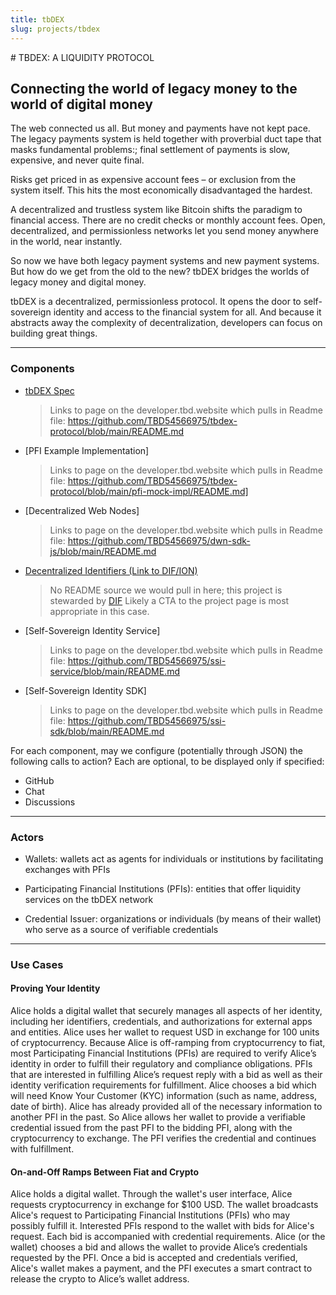 ```yaml
---
title: tbDEX
slug: projects/tbdex
---
```


<div class="prose prose-pink">
# TBDEX: A LIQUIDITY PROTOCOL

## Connecting the world of legacy money to the world of digital money

The web connected us all. But money and payments have not kept pace. The legacy payments system is held together with proverbial duct tape that masks fundamental problems:; final settlement of payments is slow, expensive, and never quite final.

Risks get priced in as expensive account fees – or exclusion from the system itself. This hits the most economically disadvantaged the hardest.

A decentralized and trustless system like Bitcoin shifts the paradigm to financial access. There are no credit checks or monthly account fees. Open, decentralized, and permissionless networks let you send money anywhere in the world, near instantly.

So now we have both legacy payment systems and new payment systems. But how do we get from the old to the new? tbDEX bridges the worlds of legacy money and digital money.

tbDEX is a decentralized, permissionless protocol. It opens the door to self-sovereign identity and access to the financial system for all. And because it abstracts away the complexity of decentralization, developers can focus on building great things.

---

### Components

- [tbDEX Spec](/components/tbdex)

  > Links to page on the developer.tbd.website which pulls in Readme file: https://github.com/TBD54566975/tbdex-protocol/blob/main/README.md

- [PFI Example Implementation]

  > Links to page on the developer.tbd.website which pulls in Readme file: https://github.com/TBD54566975/tbdex-protocol/blob/main/pfi-mock-impl/README.md]

- [Decentralized Web Nodes]

  > Links to page on the developer.tbd.website which pulls in Readme file: https://github.com/TBD54566975/dwn-sdk-js/blob/main/README.md

- [Decentralized Identifiers (Link to DIF/ION)](https://identity.foundation/ion/)

  > No README source we would pull in here; this project is stewarded by [DIF](https://identity.foundation/ion/)
  > Likely a CTA to the project page is most appropriate in this case.

- [Self-Sovereign Identity Service]

  > Links to page on the developer.tbd.website which pulls in Readme file: https://github.com/TBD54566975/ssi-service/blob/main/README.md

- [Self-Sovereign Identity SDK]
  > Links to page on the developer.tbd.website which pulls in Readme file:
  > https://github.com/TBD54566975/ssi-sdk/blob/main/README.md

For each component, may we configure (potentially through JSON) the following calls to action? Each are optional, to be displayed only if specified:

- GitHub
- Chat
- Discussions

---

### Actors

- Wallets: wallets act as agents for individuals or institutions by facilitating exchanges with PFIs

- Participating Financial Institutions (PFIs): entities that offer liquidity services on the tbDEX network

- Credential Issuer: organizations or individuals (by means of their wallet) who serve as a source of verifiable credentials

---

### Use Cases

#### Proving Your Identity

Alice holds a digital wallet that securely manages all aspects of her identity, including her identifiers, credentials, and authorizations for external apps and entities. Alice uses her wallet to request USD in exchange for 100 units of cryptocurrency. Because Alice is off-ramping from cryptocurrency to fiat, most Participating Financial Institutions (PFIs) are required to verify Alice’s identity in order to fulfill their regulatory and compliance obligations. PFIs that are interested in fulfilling Alice’s request reply with a bid as well as their identity verification requirements for fulfillment. Alice chooses a bid which will need Know Your Customer (KYC) information (such as name, address, date of birth). Alice has already provided all of the necessary information to another PFI in the past. So Alice allows her wallet to provide a verifiable credential issued from the past PFI to the bidding PFI, along with the cryptocurrency to exchange. The PFI verifies the credential and continues with fulfillment.

#### On-and-Off Ramps Between Fiat and Crypto

Alice holds a digital wallet. Through the wallet's user interface, Alice requests cryptocurrency in exchange for $100 USD. The wallet broadcasts Alice's request to Participating Financial Institutions (PFIs) who may possibly fulfill it. Interested PFIs respond to the wallet with bids for Alice's request. Each bid is accompanied with credential requirements. Alice (or the wallet) chooses a bid and allows the wallet to provide Alice’s credentials requested by the PFI. Once a bid is accepted and credentials verified, Alice's wallet makes a payment, and the PFI executes a smart contract to release the crypto to Alice’s wallet address.

<!--stackedit_data:
eyJoaXN0b3J5IjpbLTIzNzIyNjk0NSw3MTI0MzI1NzEsLTcwND
E3MTMzMiwxMTIwNTg1ODM2LDM3OTQ3NzU4NF19
-->

</div>
